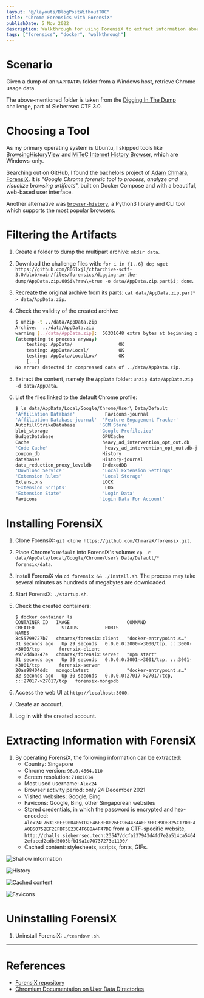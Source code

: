 ```yaml
---
layout: "@/layouts/BlogPostWithoutTOC"
title: "Chrome Forensics with ForensiX"
publishDate: 5 Nov 2022
description: Walkthrough for using ForensiX to extract information about a Chrome dump
tags: ["forensics", "docker", "walkthrough"]
---
```


# Scenario

Given a dump of an `%APPDATA%` folder from a Windows host, retrieve Chrome usage data.

The above-mentioned folder is taken from the [Digging In The Dump](https://github.com/8061xjl/ctfarchive-sctf-3.0/tree/main/files/forensics/digging-in-the-dump) challenge, part of Sieberrsec CTF 3.0.

# Choosing a Tool

As my primary operating system is Ubuntu, I skipped tools like [BrowsingHistoryView](https://www.nirsoft.net/utils/browsing_history_view.html) and [MiTeC Internet History Browser](https://www.mitec.cz/ihb.html), which are Windows-only.

Searching out on GitHub, I found the bachelors project of [Adam Chmara](https://github.com/ChmaraX), [ForensiX](https://github.com/ChmaraX/forensix). It is "_Google Chrome forensic tool to process, analyze and visualize browsing artifacts_", built on Docker Compose and with a beautiful, web-based user interface.

Another alternative was [`browser-history`](https://github.com/browser-history/browser-history), a Python3 library and CLI tool which supports the most popular browsers.

# Filtering the Artifacts

1. Create a folder to dump the multipart archive: `mkdir data`.
2. Download the challenge files with: `for i in {1..6} do; wget https://github.com/8061xjl/ctfarchive-sctf-3.0/blob/main/files/forensics/digging-in-the-dump/AppData.zip.00$i\?raw\=true -o data/AppData.zip.part$i; done`.
3. Recreate the original archive from its parts: `cat data/AppData.zip.part* > data/AppData.zip`.
4. Check the validity of the created archive:

   ```bash
   $ unzip -t ../data/AppData.zip
   Archive:  ../data/AppData.zip
   warning [../data/AppData.zip]:  50331648 extra bytes at beginning or within zipfile
   (attempting to process anyway)
       testing: AppData/                 OK
       testing: AppData/Local/           OK
       testing: AppData/LocalLow/        OK
       [...]
   No errors detected in compressed data of ../data/AppData.zip.
   ```

5. Extract the content, namely the `AppData` folder: `unzip data/AppData.zip -d data/AppData`.
6. List the files linked to the default Chrome profile:

   ```bash
   $ ls data/AppData/Local/Google/Chrome/User\ Data/Default
   'Affiliation Database'           Favicons-journal                          'Login Data For Account-journal'               shared_proto_db
   'Affiliation Database-journal'  'Feature Engagement Tracker'               'Login Data-journal'                           Shortcuts
   AutofillStrikeDatabase         'GCM Store'                                 Network                                       Shortcuts-journal
   blob_storage                   'Google Profile.ico'                       'Network Action Predictor'                    'Site Characteristics Database'
   BudgetDatabase                  GPUCache                                  'Network Action Predictor-journal'             Storage
   Cache                           heavy_ad_intervention_opt_out.db           optimization_guide_hint_cache_store          'Sync Data'
   'Code Cache'                     heavy_ad_intervention_opt_out.db-journal   optimization_guide_model_and_features_store  'Top Sites'
   coupon_db                       History                                    Preferences                                  'Top Sites-journal'
   databases                       History-journal                            PreferredApps                                'Trusted Vault'
   data_reduction_proxy_leveldb    IndexedDB                                  QuotaManager                                  VideoDecodeStats
   'Download Service'              'Local Extension Settings'                  QuotaManager-journal                         'Visited Links'
   'Extension Rules'               'Local Storage'                            'Safe Browsing Network'                       'Web Data'
   Extensions                      LOCK                                      'Search Logos'                                'Web Data-journal'
   'Extension Scripts'              LOG                                       'Secure Preferences'
   'Extension State'               'Login Data'                                Sessions
   Favicons                       'Login Data For Account'                   'Session Storage'
   ```

# Installing ForensiX

1. Clone ForensiX: `git clone https://github.com/ChmaraX/forensix.git`.
2. Place Chrome's `Default` into ForensiX's volume: `cp -r data/AppData/Local/Google/Chrome/User\ Data/Default/* forensix/data`.
3. Install ForensiX via `cd forensix && ./install.sh`. The process may take several minutes as hundreds of megabytes are downloaded.
4. Start ForensiX: `./startup.sh`.
5. Check the created containers:

   ```
   $ docker container ls
   CONTAINER ID   IMAGE                     COMMAND                  CREATED          STATUS          PORTS                                           NAMES
   8c55799727b7   chmarax/forensix:client   "docker-entrypoint.s…"   31 seconds ago   Up 29 seconds   0.0.0.0:3000->3000/tcp, :::3000->3000/tcp       forensix-client
   e972dda0247e   chmarax/forensix:server   "npm start"              31 seconds ago   Up 30 seconds   0.0.0.0:3001->3001/tcp, :::3001->3001/tcp       forensix-server
   20ae98404ddc   mongo:latest              "docker-entrypoint.s…"   32 seconds ago   Up 30 seconds   0.0.0.0:27017->27017/tcp, :::27017->27017/tcp   forensix-mongodb
   ```

6. Access the web UI at `http://localhost:3000`.
7. Create an account.
8. Log in with the created account.

# Extracting Information with ForensiX

1. By operating ForensiX, the following information can be extracted:
   - Country: Singapore
   - Chrome version: `96.0.4664.110`
   - Screen resolution: `718x1014`
   - Most used username: `Alex24`
   - Browser activity period: only 24 December 2021
   - Visited websites: Google, Bing
   - Favicons: Google, Bing, other Singaporean websites
   - Stored credentials, in which the password is encrypted and hex-encoded: `Alex24:763130EE90D405CD2F46F8F8026EC964434AEF7FFC39DE825C1700FAA0B50752EF2EFBF5E23C4F688A4F47DB` from a CTF-specific website, `http://challs.sieberrsec.tech:23547/dcfa237943d4fd7e2a514ca54642efaccd2cdbd5003bfb19a1e70737273e1190/`
   - Cached content: stylesheets, scripts, fonts, GIFs.

![Shallow information](/images/forensix-walktrough/main.png)

![History](/images/forensix-walktrough/history.png)

![Cached content](/images/forensix-walktrough/cache.png)

![Favicons](/images/forensix-walktrough/favicons.png)

# Uninstalling ForensiX

1. Uninstall ForensiX: `./teardown.sh`.

---

# References

- [ForensiX repository](https://github.com/ChmaraX/forensix)
- [Chromium Documentation on User Data Directories](https://chromium.googlesource.com/chromium/src/+/master/docs/user_data_dir.md)
